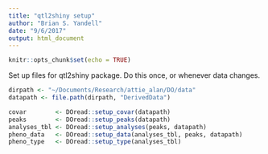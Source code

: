 ```yaml
---
title: "qtl2shiny setup"
author: "Brian S. Yandell"
date: "9/6/2017"
output: html_document
---
```


```r
knitr::opts_chunk$set(echo = TRUE)
```

Set up files for qtl2shiny package. Do this once, or whenever data changes.

```r
dirpath <- "~/Documents/Research/attie_alan/DO/data"
datapath <- file.path(dirpath, "DerivedData")
```

```r
covar        <- DOread::setup_covar(datapath)
peaks        <- DOread::setup_peaks(datapath) 
analyses_tbl <- DOread::setup_analyses(peaks, datapath)
pheno_data   <- DOread::setup_data(analyses_tbl, peaks, datapath)
pheno_type   <- DOread::setup_type(analyses_tbl)
```

